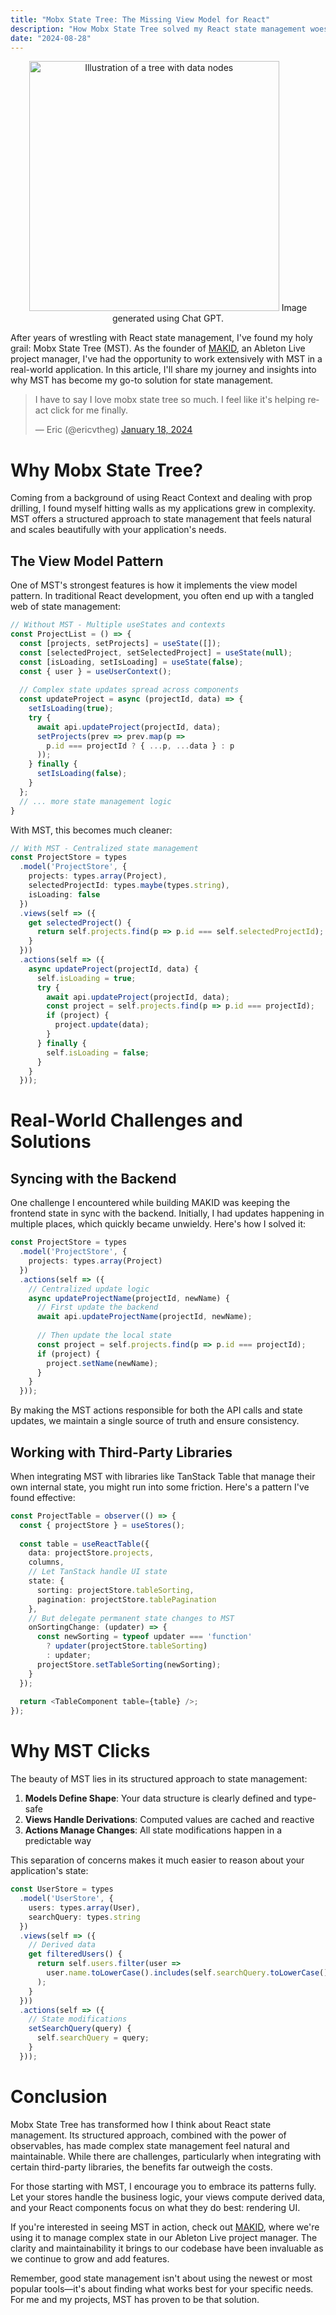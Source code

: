 ```yaml
---
title: "Mobx State Tree: The Missing View Model for React"
description: "How Mobx State Tree solved my React state management woes and transformed my development workflow."
date: "2024-08-28"
---
```


<p align="center">
  <img src="/tree-with-nodes.webp" alt="Illustration of a tree with data nodes" width="400" />
  Image generated using Chat GPT.
</p>

After years of wrestling with React state management, I've found my holy grail: Mobx State Tree (MST). As the founder of [MAKID](https://makidapp.com), an Ableton Live project manager, I've had the opportunity to work extensively with MST in a real-world application. In this article, I'll share my journey and insights into why MST has become my go-to solution for state management.

<blockquote class="twitter-tweet">
  <p lang="en" dir="ltr">I have to say I love mobx state tree so much. I feel like it's helping react click for me finally.</p>
  &mdash; Eric (@ericvtheg) <a href="https://x.com/ericvtheg/status/1816965930926375293">January 18, 2024</a>
</blockquote>
<script async src="https://platform.twitter.com/widgets.js" charset="utf-8"></script>

# Why Mobx State Tree?

Coming from a background of using React Context and dealing with prop drilling, I found myself hitting walls as my applications grew in complexity. MST offers a structured approach to state management that feels natural and scales beautifully with your application's needs.

## The View Model Pattern

One of MST's strongest features is how it implements the view model pattern. In traditional React development, you often end up with a tangled web of state management:

```typescript
// Without MST - Multiple useStates and contexts
const ProjectList = () => {
  const [projects, setProjects] = useState([]);
  const [selectedProject, setSelectedProject] = useState(null);
  const [isLoading, setIsLoading] = useState(false);
  const { user } = useUserContext();
  
  // Complex state updates spread across components
  const updateProject = async (projectId, data) => {
    setIsLoading(true);
    try {
      await api.updateProject(projectId, data);
      setProjects(prev => prev.map(p => 
        p.id === projectId ? { ...p, ...data } : p
      ));
    } finally {
      setIsLoading(false);
    }
  };
  // ... more state management logic
}
```

With MST, this becomes much cleaner:

```typescript
// With MST - Centralized state management
const ProjectStore = types
  .model('ProjectStore', {
    projects: types.array(Project),
    selectedProjectId: types.maybe(types.string),
    isLoading: false
  })
  .views(self => ({
    get selectedProject() {
      return self.projects.find(p => p.id === self.selectedProjectId);
    }
  }))
  .actions(self => ({
    async updateProject(projectId, data) {
      self.isLoading = true;
      try {
        await api.updateProject(projectId, data);
        const project = self.projects.find(p => p.id === projectId);
        if (project) {
          project.update(data);
        }
      } finally {
        self.isLoading = false;
      }
    }
  }));
```

# Real-World Challenges and Solutions

## Syncing with the Backend

One challenge I encountered while building MAKID was keeping the frontend state in sync with the backend. Initially, I had updates happening in multiple places, which quickly became unwieldy. Here's how I solved it:

```typescript
const ProjectStore = types
  .model('ProjectStore', {
    projects: types.array(Project)
  })
  .actions(self => ({
    // Centralized update logic
    async updateProjectName(projectId, newName) {
      // First update the backend
      await api.updateProjectName(projectId, newName);
      
      // Then update the local state
      const project = self.projects.find(p => p.id === projectId);
      if (project) {
        project.setName(newName);
      }
    }
  }));
```

By making the MST actions responsible for both the API calls and state updates, we maintain a single source of truth and ensure consistency.

## Working with Third-Party Libraries

When integrating MST with libraries like TanStack Table that manage their own internal state, you might run into some friction. Here's a pattern I've found effective:

```typescript
const ProjectTable = observer(() => {
  const { projectStore } = useStores();
  
  const table = useReactTable({
    data: projectStore.projects,
    columns,
    // Let TanStack handle UI state
    state: {
      sorting: projectStore.tableSorting,
      pagination: projectStore.tablePagination
    },
    // But delegate permanent state changes to MST
    onSortingChange: (updater) => {
      const newSorting = typeof updater === 'function' 
        ? updater(projectStore.tableSorting)
        : updater;
      projectStore.setTableSorting(newSorting);
    }
  });
  
  return <TableComponent table={table} />;
});
```

# Why MST Clicks

The beauty of MST lies in its structured approach to state management:

1. **Models Define Shape**: Your data structure is clearly defined and type-safe
2. **Views Handle Derivations**: Computed values are cached and reactive
3. **Actions Manage Changes**: All state modifications happen in a predictable way

This separation of concerns makes it much easier to reason about your application's state:

```typescript
const UserStore = types
  .model('UserStore', {
    users: types.array(User),
    searchQuery: types.string
  })
  .views(self => ({
    // Derived data
    get filteredUsers() {
      return self.users.filter(user => 
        user.name.toLowerCase().includes(self.searchQuery.toLowerCase())
      );
    }
  }))
  .actions(self => ({
    // State modifications
    setSearchQuery(query) {
      self.searchQuery = query;
    }
  }));
```

# Conclusion

Mobx State Tree has transformed how I think about React state management. Its structured approach, combined with the power of observables, has made complex state management feel natural and maintainable. While there are challenges, particularly when integrating with certain third-party libraries, the benefits far outweigh the costs.

For those starting with MST, I encourage you to embrace its patterns fully. Let your stores handle the business logic, your views compute derived data, and your React components focus on what they do best: rendering UI.

If you're interested in seeing MST in action, check out [MAKID](https://makidapp.com), where we're using it to manage complex state in our Ableton Live project manager. The clarity and maintainability it brings to our codebase have been invaluable as we continue to grow and add features.

Remember, good state management isn't about using the newest or most popular tools—it's about finding what works best for your specific needs. For me and my projects, MST has proven to be that solution.
